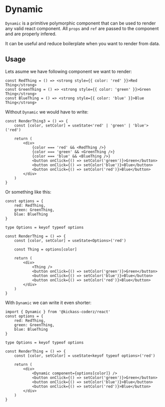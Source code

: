 # Dynamic

`Dynamic` is a primitive polymorphic component that can be used to render any valid react component. All `props` and `ref` are passed to the component and are properly infered.

It can be useful and reduce boilerplate when you want to render from data.

## Usage

Lets asume we have following component we want to render:

```tsx
const RedThing = () => <strong style={{ color: 'red' }}>Red Thing</strong>
const GreenThing = () => <strong style={{ color: 'green' }}>Green Thing</strong>
const BlueThing = () => <strong style={{ color: 'blue' }}>Blue Thing</strong>
```

Without `Dynamic` we would have to write:

```tsx
const RenderThing3 = () => {
    const [color, setColor] = useState<'red' | 'green' | 'blue'>('red')

    return (
        <div>
            {color === 'red' && <RedThing />}
            {color === 'green' && <GreenThing />}
            {color === 'blue' && <BlueThing />}
            <button onClick={() => setColor('green')}>Green</button>
            <button onClick={() => setColor('blue')}>Blue</button>
            <button onClick={() => setColor('red')}>Blue</button>
        </div>
    )
}
```

Or something like this:

```tsx
const options = {
    red: RedThing,
    green: GreenThing,
    blue: BlueThing
}

type Options = keyof typeof options

const RenderThing = () => {
    const [color, setColor] = useState<Options>('red')

    const Thing = options[color]

    return (
        <div>
            <Thing />
            <button onClick={() => setColor('green')}>Green</button>
            <button onClick={() => setColor('blue')}>Blue</button>
            <button onClick={() => setColor('red')}>Blue</button>
        </div>
    )
}
```

With `Dynamic` we can write it even shorter:

```tsx
import { Dynamic } from '@kickass-coderz/react'
const options = {
    red: RedThing,
    green: GreenThing,
    blue: BlueThing
}

type Options = keyof typeof options

const RenderThing = () => {
    const [color, setColor] = useState<keyof typeof options>('red')

    return (
        <div>
            <Dynamic component={options[color]} />
            <button onClick={() => setColor('green')}>Green</button>
            <button onClick={() => setColor('blue')}>Blue</button>
            <button onClick={() => setColor('red')}>Blue</button>
        </div>
    )
}
```
